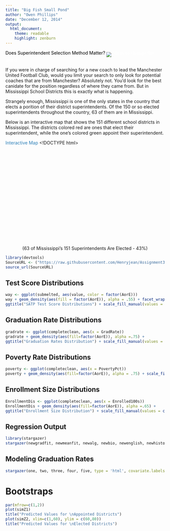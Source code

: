 ```yaml
---
title: "Big Fish Small Pond"
author: "Owen Phillips"
date: "December 12, 2014"
output:
  html_document:
    theme: readable
    highlight: zenburn
---
```

<span style="color:black">Does Superintendent Selection Method Matter?</span> <img align="middle" src="https://raw.githubusercontent.com/Henryjean/Assignment3/master/Presentation/header.jpg" /> <span style="color:white">Ideas to change the world</span>

If you were in charge of searching for a new coach to lead the Manchester United Football Club, would you limit your search to only look for potential coaches that are from Manchester? Absolutely not. You'd look for the best canidate for the position regardless of where they came from. But in Mississippi School Districts this is exactly what is happening. 

Strangely enough, Mississippi is one of the only states in the country that elects a porition of their district superintendents. Of the 150 or so elected superintendents throughout the country, 63 of them are in Mississippi. 

Below is an interactive map that shows the 151 different school districts in Mississippi. The districts colored red are ones that elect their superintendent, while the one's colored green appoint their superintendent. 

<span style="color:#2c7fb8">Interactive Map</span></div>

<!DOCTYPE html>
<html>
<head>
<meta name="viewport"></meta>
<title>Appointed vs Elected Superintendents.shp - Google Fusion Tables</title>
<style type="text/css">
html, body, #googft-mapCanvas {
  height: 300px;
  margin: 0 auto;
  padding: 0;
  width: 500px;
}
</style>

<script type="text/javascript" src="https://maps.google.com/maps/api/js?sensor=false&amp;v=3"></script>

<script type="text/javascript">
  function initialize() {
    google.maps.visualRefresh = true;
    var isMobile = (navigator.userAgent.toLowerCase().indexOf('android') > -1) ||
      (navigator.userAgent.match(/(iPod|iPhone|iPad|BlackBerry|Windows Phone|iemobile)/));
    if (isMobile) {
      var viewport = document.querySelector("meta[name=viewport]");
      viewport.setAttribute('content', 'initial-scale=1.0, user-scalable=no');
    }
    var mapDiv = document.getElementById('googft-mapCanvas');
    mapDiv.style.width = isMobile ? '100%' : '500px';
    mapDiv.style.height = isMobile ? '100%' : '300px';
    var map = new google.maps.Map(mapDiv, {
      center: new google.maps.LatLng(32.701036216558855, -88.09666434375004),
      zoom: 6,
      mapTypeId: google.maps.MapTypeId.ROADMAP
    });
    map.controls[google.maps.ControlPosition.LEFT_BOTTOM].push(document.getElementById('googft-legend-open'));
    map.controls[google.maps.ControlPosition.LEFT_BOTTOM].push(document.getElementById('googft-legend'));

    layer = new google.maps.FusionTablesLayer({
      map: map,
      heatmap: { enabled: false },
      query: {
        select: "col0",
        from: "1dIFW9UPwZDq3nr79brLQBE0B-mwhapX8TIo7tu0",
        where: ""
      },
      options: {
        styleId: 4,
        templateId: 2
      }
    });

    if (isMobile) {
      var legend = document.getElementById('googft-legend');
      var legendOpenButton = document.getElementById('googft-legend-open');
      var legendCloseButton = document.getElementById('googft-legend-close');
      legend.style.display = 'none';
      legendOpenButton.style.display = 'block';
      legendCloseButton.style.display = 'block';
      legendOpenButton.onclick = function() {
        legend.style.display = 'block';
        legendOpenButton.style.display = 'none';
      }
      legendCloseButton.onclick = function() {
        legend.style.display = 'none';
        legendOpenButton.style.display = 'block';
      }
    }
  }

  google.maps.event.addDomListener(window, 'load', initialize);
</script>
</head>

<body>
  <div id="googft-mapCanvas"></div>
</body>
</html>
</div>

<p style='text-align: center;'>(63 of Mississippi's 151 Superintendents Are Elected - 43%)</p>

```r
library(devtools)
SourceURL <- ("https://raw.githubusercontent.com/Henryjean/Assignment3/master/DataAnalysis.R")
source_url(SourceURL)
```

## Test Score Distributions {.flexbox .vcenter}
```r
way <- ggplot(submelted, aes(value, color = factor(AorE)))
way + geom_density(aes(fill = factor(AorE)), alpha = .55) + facet_wrap(~ variable) + 
ggtitle("SATP Test Score Distributions") + scale_fill_manual(values = c("#009966", "#D1322D")) + theme(legend.title=element_blank()) + scale_color_manual(values = c("#009966", "#D1322D"))
```

## Graduation Rate Distributions {.flexbox .vcenter}
```r
gradrate <- ggplot(completeclean, aes(x = GradRate))
gradrate + geom_density(aes(fill=factor(AorE)), alpha =.75) +
ggtitle("Graduation Rates Distribution") + scale_fill_manual(values = c("#009966", "#D1322D")) + theme(legend.title=element_blank())
```

## Poverty Rate Distributions {.flexbox .vcenter}
```r
poverty <- ggplot(completeclean, aes(x = PovertyPct))
poverty + geom_density(aes(fill=factor(AorE)), alpha = .75) + scale_fill_manual(values = c("#009966", "#D1322D")) + theme(legend.title=element_blank()) + ggtitle("Poverty Rates Distribution")
```


## Enrollment Size Distributions {.flexbox .vcenter}
```r
EnrollmentDis <- ggplot(completeclean, aes(x = Enrolled100s))
EnrollmentDis + geom_density(aes(fill=factor(AorE)), alpha =.65) +
ggtitle("Enrollment Size Distribution") + scale_fill_manual(values = c("#009966", "#D1322D")) + theme(legend.title=element_blank())
```

## Regression Output {.flexbox .vcenter}
```r

library(stargazer)
stargazer(newgradfit, newmeanfit, newalg, newbio, newenglish, newhistory, type ='html', covariate.labels=c("Elected Superintendent", "Pct Students in Poverty", "Student-to-Teacher Ratio", "Enrollment", "Elected:Enrollment"))

```

## Modeling Graduation Rates {.flexbox .vcenter}
```r

stargazer(one, two, three, four, five, type = 'html', covariate.labels=c("Elected Superintendent", "Pct Students in Poverty",  "Student-to-Teacher Ratio", "Enrollment", "Elected:Enrollment"), column.labels = "Graduation Rates", omit.stat=c("f", "rsq", "ser"), digits = 2)


```
# Bootstraps {.flexbox .vcenter}
```r
par(mfrow=c(1,2))
plot(simZ1)
title("Predicted Values for \nAppointed Districts")
plot(simZ2, xlim=c(1,60), ylim = c(60,80))
title("Predicted Values for \nElected Districts")

```
